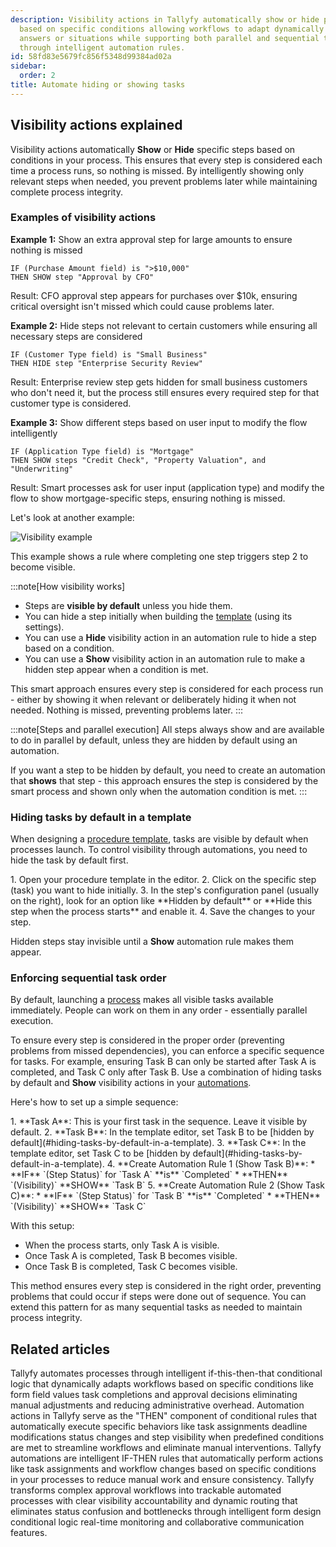 ```yaml
---
description: Visibility actions in Tallyfy automatically show or hide process steps
  based on specific conditions allowing workflows to adapt dynamically to different
  answers or situations while supporting both parallel and sequential task execution
  through intelligent automation rules.
id: 58fd83e5679fc856f5348d99384ad02a
sidebar:
  order: 2
title: Automate hiding or showing tasks
---
```



## Visibility actions explained

Visibility actions automatically **Show** or **Hide** specific steps based on conditions in your process. This ensures that every step is considered each time a process runs, so nothing is missed. By intelligently showing only relevant steps when needed, you prevent problems later while maintaining complete process integrity.

### Examples of visibility actions

**Example 1:** Show an extra approval step for large amounts to ensure nothing is missed
```
IF (Purchase Amount field) is ">$10,000"
THEN SHOW step "Approval by CFO"
```
Result: CFO approval step appears for purchases over $10k, ensuring critical oversight isn't missed which could cause problems later.

**Example 2:** Hide steps not relevant to certain customers while ensuring all necessary steps are considered
```
IF (Customer Type field) is "Small Business"
THEN HIDE step "Enterprise Security Review"
```
Result: Enterprise review step gets hidden for small business customers who don't need it, but the process still ensures every required step for that customer type is considered.

**Example 3:** Show different steps based on user input to modify the flow intelligently
```
IF (Application Type field) is "Mortgage"
THEN SHOW steps "Credit Check", "Property Valuation", and "Underwriting"
```
Result: Smart processes ask for user input (application type) and modify the flow to show mortgage-specific steps, ensuring nothing is missed.

Let's look at another example:

![Visibility example](https://screenshots.tallyfy.com/tallyfy%2Fpro%2Fdesktop-light-task-completion-example-automations.png)

This example shows a rule where completing one step triggers step 2 to become visible.

:::note[How visibility works]
- Steps are **visible by default** unless you hide them.
- You can hide a step initially when building the [template](/products/pro/documenting/templates/) (using its settings).
- You can use a **Hide** visibility action in an automation rule to hide a step based on a condition.
- You can use a **Show** visibility action in an automation rule to make a hidden step appear when a condition is met.

This smart approach ensures every step is considered for each process run - either by showing it when relevant or deliberately hiding it when not needed. Nothing is missed, preventing problems later.
:::

:::note[Steps and parallel execution]
All steps always show and are available to do in parallel by default, unless they are hidden by default using an automation.

If you want a step to be hidden by default, you need to create an automation that **shows** that step - this approach ensures the step is considered by the smart process and shown only when the automation condition is met.
:::

### Hiding tasks by default in a template

When designing a [procedure template](/products/pro/documenting/templates/), tasks are visible by default when processes launch. To control visibility through automations, you need to hide the task by default first.

<Steps>
1.  Open your procedure template in the editor.
2.  Click on the specific step (task) you want to hide initially.
3.  In the step's configuration panel (usually on the right), look for an option like **Hidden by default** or **Hide this step when the process starts** and enable it.
4.  Save the changes to your step.
</Steps>

Hidden steps stay invisible until a **Show** automation rule makes them appear.

### Enforcing sequential task order

By default, launching a [process](/products/pro/tracking-and-tasks/processes/) makes all visible tasks available immediately. People can work on them in any order - essentially parallel execution.

To ensure every step is considered in the proper order (preventing problems from missed dependencies), you can enforce a specific sequence for tasks. For example, ensuring Task B can only be started after Task A is completed, and Task C only after Task B. Use a combination of hiding tasks by default and **Show** visibility actions in your [automations](/products/pro/documenting/templates/automations/).

Here's how to set up a simple sequence:

<Steps>
1.  **Task A**: This is your first task in the sequence. Leave it visible by default.
2.  **Task B**: In the template editor, set Task B to be [hidden by default](#hiding-tasks-by-default-in-a-template).
3.  **Task C**: In the template editor, set Task C to be [hidden by default](#hiding-tasks-by-default-in-a-template).
4.  **Create Automation Rule 1 (Show Task B)**:
    *   **IF** `(Step Status)` for `Task A` **is** `Completed`
    *   **THEN** `(Visibility)` **SHOW** `Task B`
5.  **Create Automation Rule 2 (Show Task C)**:
    *   **IF** `(Step Status)` for `Task B` **is** `Completed`
    *   **THEN** `(Visibility)` **SHOW** `Task C`
</Steps>

With this setup:
- When the process starts, only Task A is visible.
- Once Task A is completed, Task B becomes visible.
- Once Task B is completed, Task C becomes visible.

This method ensures every step is considered in the right order, preventing problems that could occur if steps were done out of sequence. You can extend this pattern for as many sequential tasks as needed to maintain process integrity.


## Related articles
<CardGrid>
<LinkTitleCard header="<b>Tutorials > Create an automation</b>" href="/products/pro/tutorials/how-can-tallyfy-automate-and-streamline-my-processes/" > Tallyfy automates processes through intelligent if-this-then-that conditional logic that dynamically adapts workflows based on specific conditions like form field values task completions and approval decisions eliminating manual adjustments and reducing administrative overhead. </LinkTitleCard>
<LinkTitleCard header="<b>Automations > Actions</b>" href="/products/pro/documenting/templates/automations/actions/" > Automation actions in Tallyfy serve as the "THEN" component of conditional rules that automatically execute specific behaviors like task assignments deadline modifications status changes and step visibility when predefined conditions are met to streamline workflows and eliminate manual interventions. </LinkTitleCard>
<LinkTitleCard header="<b>Templates > Automations</b>" href="/products/pro/documenting/templates/automations/" > Tallyfy automations are intelligent IF-THEN rules that automatically perform actions like task assignments and workflow changes based on specific conditions in your processes to reduce manual work and ensure consistency. </LinkTitleCard>
<LinkTitleCard header="<b>How To > Automatically track and run complex approval workflows</b>" href="/products/pro/tutorials/how-to/track-and-run-complex-approval-workflows/" > Tallyfy transforms complex approval workflows into trackable automated processes with clear visibility accountability and dynamic routing that eliminates status confusion and bottlenecks through intelligent form design conditional logic real-time monitoring and collaborative communication features. </LinkTitleCard>
</CardGrid>